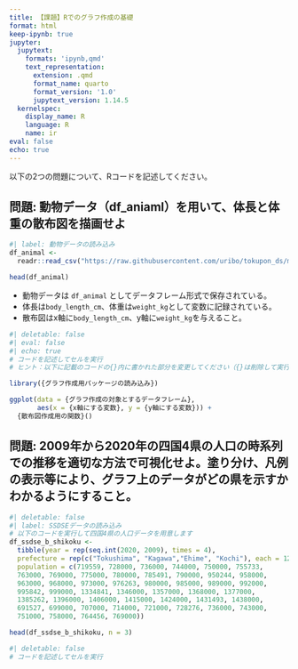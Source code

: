 ```yaml
---
title: 【課題】Rでのグラフ作成の基礎
format: html
keep-ipynb: true
jupyter:
  jupytext:
    formats: 'ipynb,qmd'
    text_representation:
      extension: .qmd
      format_name: quarto
      format_version: '1.0'
      jupytext_version: 1.14.5
  kernelspec:
    display_name: R
    language: R
    name: ir
eval: false
echo: true
---
```


::: {.callout-important}

以下の2つの問題について、Rコードを記述してください。

:::


## 問題: 動物データ（df_aniaml）を用いて、体長と体重の散布図を描画せよ

```r
#| label: 動物データの読み込み
df_animal <-
  readr::read_csv("https://raw.githubusercontent.com/uribo/tokupon_ds/main/data-raw/tokushima_zoo_animals22.csv", col_types = "ccdd")
```

```r
head(df_animal)
```

- 動物データは `df_animal` としてデータフレーム形式で保存されている。
- 体長は`body_length_cm`、体重は`weight_kg`として変数に記録されている。
- 散布図はx軸に`body_length_cm`、y軸に`weight_kg`を与えること。


```r
#| deletable: false
#| eval: false
#| echo: true
# コードを記述してセルを実行
# ヒント：以下に記載のコードの{}内に書かれた部分を変更してください（{}は削除して実行してください）

library({グラフ作成用パッケージの読み込み})

ggplot(data = {グラフ作成の対象とするデータフレーム}, 
       aes(x = {x軸にする変数}, y = {y軸にする変数})) +
  {散布図作成用の関数}()
```

## 問題: 2009年から2020年の四国4県の人口の時系列での推移を適切な方法で可視化せよ。塗り分け、凡例の表示等により、グラフ上のデータがどの県を示すかわかるようにすること。

```r
#| deletable: false
#| label: SSDSEデータの読み込み
# 以下のコードを実行して四国4県の人口データを用意します
df_ssdse_b_shikoku <- 
  tibble(year = rep(seq.int(2020, 2009), times = 4), 
  prefecture = rep(c("Tokushima", "Kagawa","Ehime", "Kochi"), each = 12), 
  population = c(719559, 728000, 736000, 744000, 750000, 755733, 
  763000, 769000, 775000, 780000, 785491, 790000, 950244, 958000, 
  963000, 968000, 973000, 976263, 980000, 985000, 989000, 992000, 
  995842, 999000, 1334841, 1346000, 1357000, 1368000, 1377000, 
  1385262, 1396000, 1406000, 1415000, 1424000, 1431493, 1438000, 
  691527, 699000, 707000, 714000, 721000, 728276, 736000, 743000, 
  751000, 758000, 764456, 769000))

head(df_ssdse_b_shikoku, n = 3)
```

```r
#| deletable: false
# コードを記述してセルを実行
```

